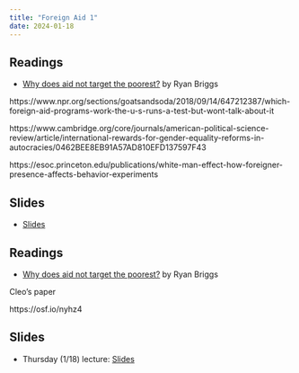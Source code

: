 ```yaml
---
title: "Foreign Aid 1"
date: 2024-01-18
---
```



## Readings 

- [Why does aid not target the poorest?](https://voxdev.org/topic/institutions-political-economy/why-does-aid-not-target-poorest) by Ryan Briggs

https://www.npr.org/sections/goatsandsoda/2018/09/14/647212387/which-foreign-aid-programs-work-the-u-s-runs-a-test-but-wont-talk-about-it

https://www.cambridge.org/core/journals/american-political-science-review/article/international-rewards-for-gender-equality-reforms-in-autocracies/0462BEE8EB91A57AD810EFD137597F43

https://esoc.princeton.edu/publications/white-man-effect-how-foreigner-presence-affects-behavior-experiments

## Slides

- [Slides](/slides/01-intro.html)


## Readings 

- [Why does aid not target the poorest?](https://voxdev.org/topic/institutions-political-economy/why-does-aid-not-target-poorest) by Ryan Briggs

Cleo's paper

https://osf.io/nyhz4

## Slides

- Thursday (1/18) lecture: [Slides](/slides/01-intro.html)
